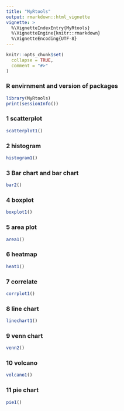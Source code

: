---
title: "MyRtools"
output: rmarkdown::html_vignette
vignette: >
  %\VignetteIndexEntry{MyRtools}
  %\VignetteEngine{knitr::rmarkdown}
  %\VignetteEncoding{UTF-8}
---

```{r, include = FALSE}
knitr::opts_chunk$set(
  collapse = TRUE,
  comment = "#>"
)
```

### R envirnment and version of packages 
```{r}
library(MyRtools)
print(sessionInfo())
```

### 1 scatterplot
```{r}
scatterplot1()
```

### 2 histogram
```{r}
histogram1()
```

### 3 Bar chart and bar chart
```{r}
bar2()
```

### 4 boxplot 
```{r}
boxplot1()
```

### 5 area plot
```{r}
area1()
```

### 6 heatmap
```{r}
heat1()
```

### 7 correlate
```{r}
corrplot1()
```

### 8 line chart
```{r}
linechart1()
```

### 9 venn chart
```{r}
venn2()
```

### 10 volcano 
```{r}
volcano1()
```

### 11 pie chart
```{r}
pie1()
```

